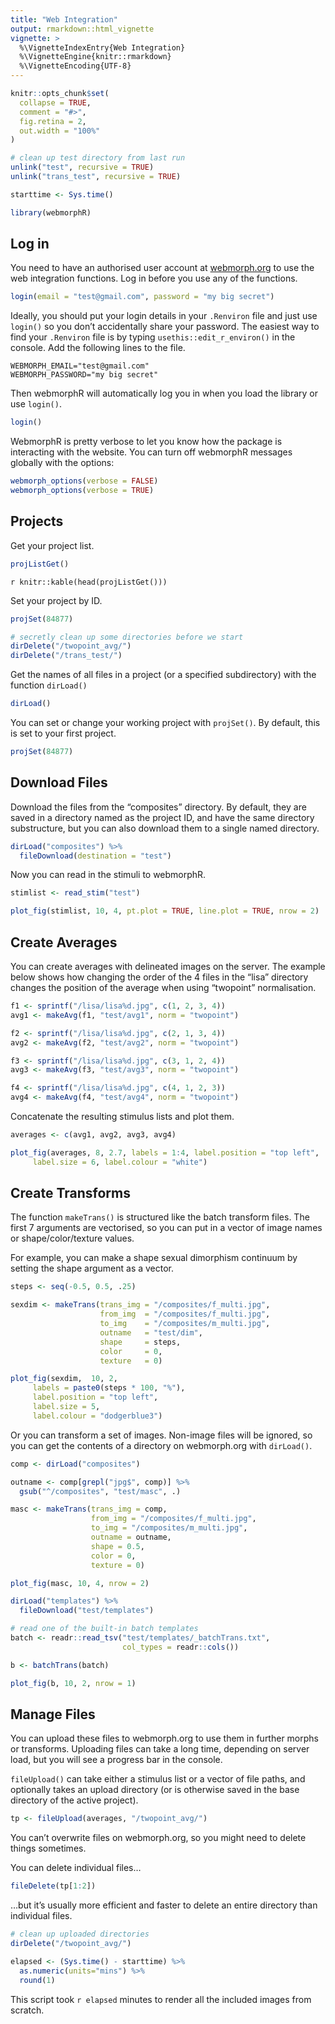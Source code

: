```yaml
---
title: "Web Integration"
output: rmarkdown::html_vignette
vignette: >
  %\VignetteIndexEntry{Web Integration}
  %\VignetteEngine{knitr::rmarkdown}
  %\VignetteEncoding{UTF-8}
---
```


```r
knitr::opts_chunk$set(
  collapse = TRUE,
  comment = "#>",
  fig.retina = 2,
  out.width = "100%"
)

# clean up test directory from last run
unlink("test", recursive = TRUE)
unlink("trans_test", recursive = TRUE)

starttime <- Sys.time()
```

```r
library(webmorphR)
```

## Log in 

You need to have an authorised user account at [webmorph.org](https://webmorph.org){target="_blank} to use the web integration functions. Log in before you use any of the functions.

```r
login(email = "test@gmail.com", password = "my big secret")
```

Ideally, you should put your login details in your `.Renviron` file and just use `login()` so you don't accidentally share your password. The easiest way to find your `.Renviron` file is by typing `usethis::edit_r_environ()` in the console. Add the following lines to the file.

```
WEBMORPH_EMAIL="test@gmail.com"
WEBMORPH_PASSWORD="my big secret"
```

Then webmorphR will automatically log you in when you load the library or use `login()`.

```r
login()
```

WebmorphR is pretty verbose to let you know how the package is interacting with the website. You can turn off webmorphR messages globally with the options:

```r
webmorph_options(verbose = FALSE)
webmorph_options(verbose = TRUE)
```


## Projects

Get your project list.

```r
projListGet()
```

`r knitr::kable(head(projListGet()))`

Set your project by ID.

```r
projSet(84877)
```
```r
# secretly clean up some directories before we start
dirDelete("/twopoint_avg/")
dirDelete("/trans_test/")
```

Get the names of all files in a project (or a specified subdirectory) with the function `dirLoad()`

```r
dirLoad()
```

You can set or change your working project with `projSet()`. By default, this is set to your first project.

```r
projSet(84877)
```


## Download Files

Download the files from the "composites" directory. By default, they are saved in a directory named as the project ID, and have the same directory substructure, but you can also download them to a single named directory.

```r
dirLoad("composites") %>%
  fileDownload(destination = "test")
```

Now you can read in the stimuli to webmorphR.

```r
stimlist <- read_stim("test")

plot_fig(stimlist, 10, 4, pt.plot = TRUE, line.plot = TRUE, nrow = 2)
```


## Create Averages

You can create averages with delineated images on the server. The example below shows how changing the order of the 4 files in the "lisa" directory changes the position of the average when using "twopoint" normalisation.

```r
f1 <- sprintf("/lisa/lisa%d.jpg", c(1, 2, 3, 4))
avg1 <- makeAvg(f1, "test/avg1", norm = "twopoint")

f2 <- sprintf("/lisa/lisa%d.jpg", c(2, 1, 3, 4))
avg2 <- makeAvg(f2, "test/avg2", norm = "twopoint")

f3 <- sprintf("/lisa/lisa%d.jpg", c(3, 1, 2, 4))
avg3 <- makeAvg(f3, "test/avg3", norm = "twopoint")

f4 <- sprintf("/lisa/lisa%d.jpg", c(4, 1, 2, 3))
avg4 <- makeAvg(f4, "test/avg4", norm = "twopoint")
```

Concatenate the resulting stimulus lists and plot them.

```r
averages <- c(avg1, avg2, avg3, avg4)

plot_fig(averages, 8, 2.7, labels = 1:4, label.position = "top left",
     label.size = 6, label.colour = "white")
```


## Create Transforms

The function `makeTrans()` is structured like the batch transform files. The first 7 arguments are vectorised, so you can put in a vector of image names or shape/color/texture values.

For example, you can make a shape sexual dimorphism continuum by setting the shape argument as a vector.

```r
steps <- seq(-0.5, 0.5, .25)

sexdim <- makeTrans(trans_img = "/composites/f_multi.jpg",
                    from_img  = "/composites/f_multi.jpg",
                    to_img    = "/composites/m_multi.jpg", 
                    outname   = "test/dim",
                    shape     = steps, 
                    color     = 0, 
                    texture   = 0)
```


```r
plot_fig(sexdim,  10, 2,
     labels = paste0(steps * 100, "%"),
     label.position = "top left",
     label.size = 5,
     label.colour = "dodgerblue3")
```

Or you can transform a set of images. Non-image files will be ignored, so you can get the contents of a directory on webmorph.org with `dirLoad()`.

```r
comp <- dirLoad("composites")

outname <- comp[grepl("jpg$", comp)] %>%
  gsub("^/composites", "test/masc", .)

masc <- makeTrans(trans_img = comp,
                  from_img = "/composites/f_multi.jpg",
                  to_img = "/composites/m_multi.jpg", 
                  outname = outname,
                  shape = 0.5, 
                  color = 0, 
                  texture = 0)
```

```r
plot_fig(masc, 10, 4, nrow = 2)
```


```r
dirLoad("templates") %>%
  fileDownload("test/templates")

# read one of the built-in batch templates
batch <- readr::read_tsv("test/templates/_batchTrans.txt", 
                         col_types = readr::cols())

b <- batchTrans(batch)
```

```r
plot_fig(b, 10, 2, nrow = 1)
```

## Manage Files

You can upload these files to webmorph.org to use them in further morphs or transforms. Uploading files can take a long time, depending on server load, but you will see a progress bar in the console.

`fileUpload()` can take either a stimulus list or a vector of file paths, and optionally takes an upload directory (or is otherwise saved in the base directory of the active project).

```r
tp <- fileUpload(averages, "/twopoint_avg/")
```

You can't overwrite files on webmorph.org, so you might need to delete things sometimes.

You can delete individual files...

```r
fileDelete(tp[1:2])
```

...but it's usually more efficient and faster to delete an entire directory than individual files.

```r
# clean up uploaded directories
dirDelete("/twopoint_avg/")
```


```r
elapsed <- (Sys.time() - starttime) %>%
  as.numeric(units="mins") %>%
  round(1)
```

This script took `r elapsed` minutes to render all the included images from scratch.

